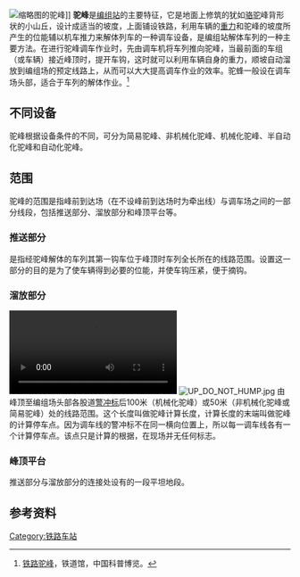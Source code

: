 {{Refimprove|time=2021-12-10T12:40:57+00:00}}
[[File:201805_Nanxiang_Station_Yard_III.jpg|缩略图]]的驼峰]]
'''驼峰'''是[[编组站|编组站]]的主要特征，它是地面上修筑的犹如[[骆驼|骆驼]]峰背形状的小山丘，设计成适当的坡度，上面铺设铁路，利用车辆的[[重力|重力]]和驼峰的坡度所产生的位能辅以机车推力来解体列车的一种调车设备，是编组站解体车列的一种主要方法。在进行驼峰调车作业时，先由调车机将车列推向驼峰，当最前面的车组（或车辆）接近峰顶时，提开车钩，这时就可以利用车辆自身的重力，顺坡自动溜放到编组场的预定线路上，从而可以大大提高调车作业的效率。驼蜂一般设在调车场头部，适合于车列的解体作业。<ref name="测试">[http://www.kepu.net.cn/gb/technology/railway/railway_station/200401170028.html 铁路驼峰]，铁道馆，中国科普博览。</ref>

== 不同设备 ==
驼峰根据设备条件的不同，可分为简易驼峰、非机械化驼峰、机械化驼峰、半自动化驼峰和自动化驼峰。
== 范围 ==
驼峰的范围是指峰前到达场（在不设峰前到达场时为牵出线）与调车场之间的一部分线段，包括推送部分、溜放部分和峰顶平台等。
=== 推送部分 ===
是指经驼峰解体的车列其第一钩车位于峰顶时车列全长所在的线路范围。设置这一部分的目的是为了使车辆得到必要的位能，并使车钩压紧，便于摘钩。
=== 溜放部分 ===
[[File:ZVBf-Rollberg-02.webm|thumb]]
[[File:UP_DO_NOT_HUMP.jpg|thumb]]
由峰顶至编组场头部各股道[[警冲标|警冲标]]后100米（机械化驼峰）或50米（非机械化驼峰或简易驼峰）处的线路范围。这个长度叫做驼峰计算长度，计算长度的末端叫做驼峰的计算停车点。因为调车线的警冲标不在同一横向位置上，所以每一调车线各有一个计算停车点。该点只是计算的根据，在现场并无任何标志。

=== 峰顶平台 ===
推送部分与溜放部分的连接处设有的一段平坦地段。

== 参考资料 ==
{{reflist}}

{{鐵路}}
[[Category:铁路车站|Category:铁路车站]]